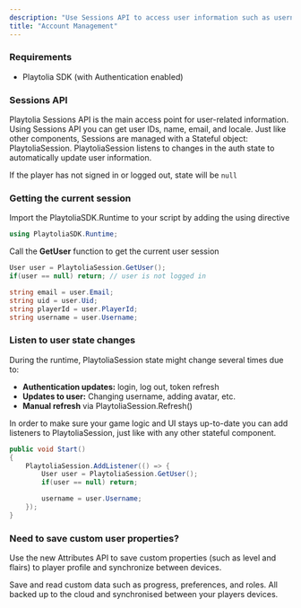 ```yaml
---
description: "Use Sessions API to access user information such as username, email, and player ID."
title: "Account Management"
---
```


### Requirements

- Playtolia SDK (with Authentication enabled)

### Sessions API

Playtolia Sessions API is the main access point for user-related information. Using Sessions API you can get user IDs, name, email, and locale. Just like other components, Sessions are managed with a Stateful object: PlaytoliaSession. PlaytoliaSession listens to changes in the auth state to automatically update user information.

If the player has not signed in or logged out, state will be `null`

### Getting the current session

Import the PlaytoliaSDK.Runtime to your script by adding the using directive

```c# ProfileMenu.cs
using PlaytoliaSDK.Runtime;
```

Call the **GetUser** function to get the current user session

```c# ProfileMenu.cs
User user = PlaytoliaSession.GetUser();
if(user == null) return; // user is not logged in

string email = user.Email;
string uid = user.Uid;
string playerId = user.PlayerId;
string username = user.Username; 
```

### Listen to user state changes

During the runtime, PlaytoliaSession state might change several times due to:

- **Authentication updates:** login, log out, token refresh
- **Updates to user:** Changing username, adding avatar, etc.
- **Manual refresh** via PlaytoliaSession.Refresh()

In order to make sure your game logic and UI stays up-to-date you can add listeners to PlaytoliaSession, just like with any other stateful component.

```c# ProfileMenu.cs
public void Start()
{
	PlaytoliaSession.AddListener(() => {
		User user = PlaytoliaSession.GetUser();
		if(user == null) return;

		username = user.Username; 
	});
}
```

### Need to save custom user properties?

Use the new Attributes API to save custom properties (such as level and flairs) to player profile and synchronize between devices.

<Card title="Attributes" icon="list-tree">
  Save and read custom data such as progress, preferences, and roles. All backed up to the cloud and synchronised between your players devices.
</Card>